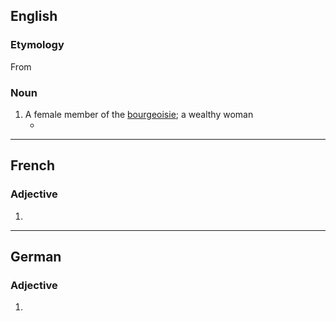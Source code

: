 ==English==

===Etymology===
From {{etyl|fr|en}} {{m|fr|bourgeoise}}

===Noun===
{{en-noun}}

# A female member of the [[bourgeoisie]]; a wealthy woman
#* {{quote-journal|en|date=July 10, 2007|author=Richard Eder|title=Some Are Merely Different. Then There Are the French.|work=New York Times|url=http://www.nytimes.com/2007/07/10/books/10eder.html
|passage=She is a right-wing '''bourgeoise'''; he is on the left.}}

----

==French==

===Adjective===
{{head|fr|adjective form}}

# {{feminine singular of|fr|bourgeois}}

----

==German==

===Adjective===
{{head|de|adjective form}}

# {{de-adj form of|bourgeois}}